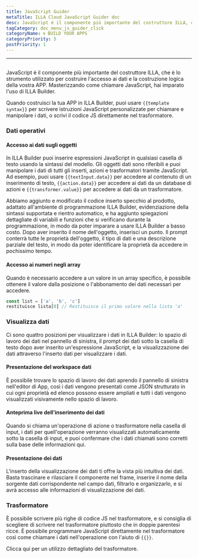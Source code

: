 ```yaml
---
title: JavaScript Guider
metaTitle: ILLA Cloud JavaScript Guider doc
desc: JavaScript è il componente più importante del costruttore ILLA, che è lo strumento utilizzato per costruire l'accesso ai dati e la costruzione logica della vostra APP
tagCategory: doc_menu_js_guider_click
categoryName: 🌀 BUILD YOUR APPS
categoryPriority: 5
postPriority: 1
---
```


* * *

## <Heading hidden>JavaScript Guider</Heading>

JavaScript è il componente più importante del costruttore ILLA, che è lo strumento utilizzato per costruire l'accesso ai dati e la costruzione logica della vostra APP. Masterizzando come chiamare JavaScript, hai imparato l'uso di ILLA Builder.

Quando costruisci la tua APP in ILLA Builder, puoi usare `{{template syntax}}` per scrivere istruzioni JavaScript personalizzate per chiamare e manipolare i dati, o scrivi il codice JS direttamente nel trasformatore.

### Dati operativi

#### Accesso ai dati sugli oggetti

In ILLA Builder puoi inserire espressioni JavaScript in qualsiasi casella di testo usando la sintassi del modello. Gli oggetti dati sono riferibili e puoi manipolare i dati di tutti gli inserti, azioni e trasformatori tramite JavaScript. Ad esempio, puoi usare `{{textInput.data}}` per accedere al contenuto di un inserimento di testo, `{{action.data}}` per accedere ai dati da un database di azioni e `{{transformer.value}}` per accedere ai dati da un trasformatore.

Abbiamo aggiunto e modificato il codice inserto specchio al prodotto, adattato all'ambiente di programmazione ILLA Builder, evidenziazione della sintassi supportata e rientro automatico, e ha aggiunto spiegazioni dettagliate di variabili e funzioni che si verificano durante la programmazione, in modo da poter imparare a usare ILLA Builder a basso costo. Dopo aver inserito il nome dell'oggetto, inserisci un punto. Il prompt conterrà tutte le proprietà dell'oggetto, il tipo di dati e una descrizione parziale del testo, in modo da poter identificare la proprietà da accedere in pochissimo tempo.

#### Accesso ai numeri negli array

Quando è necessario accedere a un valore in un array specifico, è possibile ottenere il valore dalla posizione o l'abbonamento dei dati necessari per accedere.

```javascript
const list = ['a', 'b', 'c']
restituisce lista[0] // Restituisce il primo valore nella lista 'a'
```

### Visualizza dati

Ci sono quattro posizioni per visualizzare i dati in ILLA Builder: lo spazio di lavoro dei dati nel pannello di sinistra, il prompt dei dati sotto la casella di testo dopo aver inserito un'espressione JavaScript, e la visualizzazione dei dati attraverso l'inserto dati per visualizzare i dati.

#### Presentazione del workspace dati

È possibile trovare lo spazio di lavoro dei dati aprendo il pannello di sinistra nell'editor di App, così i dati vengono presentati come JSON strutturato in cui ogni proprietà ed elenco possono essere ampliati e tutti i dati vengono visualizzati visivamente nello spazio di lavoro.

[//]: # "[图片]"

#### Anteprima live dell'inserimento dei dati

Quando si chiama un'operazione di azione o trasformatore nella casella di input, i dati per quell'operazione verranno visualizzati automaticamente sotto la casella di input, e puoi confermare che i dati chiamati sono corretti sulla base delle informazioni qui.

[//]: # "[图片]"

#### Presentazione dei dati

L'inserto della visualizzazione dei dati ti offre la vista più intuitiva dei dati. Basta trascinare e rilasciare il componente nel frame, inserire il nome della sorgente dati corrispondente nel campo dati, filtrarlo e organizzarlo, e si avrà accesso alle informazioni di visualizzazione dei dati.

[//]: # "[图片]"

### Trasformatore

È possibile scrivere più righe di codice JS nel trasformatore, e si consiglia di scegliere di scrivere nel trasformatore piuttosto che in doppie parentesi ricce. È possibile programmare JavaScript direttamente nel trasformatore così come chiamare i dati nell'operazione con l'aiuto di `{{}}`.

Clicca qui per un utilizzo dettagliato del trasformatore.
